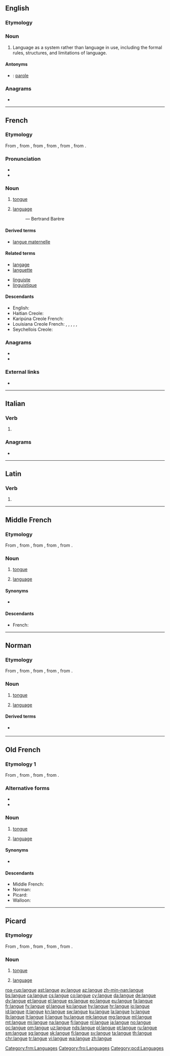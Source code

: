 ==English==

===Etymology===
{{etyl|fr|en}}

===Noun===
{{wikipedia|Langue and parole}}
{{en-noun|-}}

# {{lb|en|linguistics}} Language as a system rather than language in use, including the formal rules, structures, and limitations of language.

====Antonyms====
* {{qualifier|language in use}}: [[parole]]

===Anagrams===
* {{l|en|genual}}

----

==French==

===Etymology===
From {{inh|fr|frm|langue}}, from {{inh|fr|fro|langue}}, from {{inh|fr|la|lingua||tongue, speech, language}}, from {{inh|fr|itc-ola|dingua}}, from {{inh|fr|itc-pro|*denɣwā}}, from {{inh|fr|ine-pro|*dn̥ǵʰwéh₂s||tongue, speech, language}}.

===Pronunciation===
* {{audio|Fr-langue.ogg|audio|lang=fr}}
* {{IPA|/lɑ̃ɡ/|lang=fr}}

===Noun===
{{fr-noun|f}}

# {{lb|fr|anatomy}} [[tongue]]
#: {{ux|fr|la '''langue''' dans la bouche|t=the tongue in the mouth}}
# {{lb|fr|linguistics}} [[language]] {{gloss|system of communication using written or spoken words}}
#: {{ux|fr|la langue maternelle|t=the mother tongue, native language}}
#: {{ux|fr|faire [[parler]] la '''langue''' française|t=to make speak the French language}} — Bertrand Barère

====Derived terms====
* [[langue maternelle]]

====Related terms====
{{rel-top}}
* [[langage]]
* [[languette]]
{{rel-mid}}
* [[linguiste]]
* [[linguistique]]
{{rel-bottom}}

====Descendants====
* English: {{l|en|langue}}
* Haitian Creole: {{l|ht|lang}}
* Karipúna Creole French: {{l|kmv|lang}}
* Louisiana Creole French: {{l|lou|lang}}, {{l|lou|lalanng}}, {{l|lou|lalongn}}, {{l|lou|lalangn}}, {{l|lou|lalang}}, {{l|lou|long}}
* Seychellois Creole: {{l|crs|lalang}}

===Anagrams===
* {{l|fr|englua}}
* {{l|fr|lagune}}

===External links===
* {{R:TLFi}}

----

==Italian==

===Verb===
{{head|it|verb form}}

# {{inflection of|languire||3|s|pres|indc|lang=it}}

===Anagrams===
* {{l|it|lagune}}

----

==Latin==

===Verb===
{{la-verb-form|languē}}

# {{inflection of|langueō||2|s|pres|actv|impr|lang=la}}

----

==Middle French==

===Etymology===
From {{inh|frm|fro|langue}}, from {{inh|frm|la|lingua}}, from {{inh|frm|itc-ola|dingua}}, from {{inh|frm|itc-pro|*denɣwā}}, from {{inh|frm|ine-pro|*dn̥ǵʰwéh₂s}}.

===Noun===
{{frm-noun|f}}

# {{lb|frm|anatomy}} [[tongue]]
# [[language]]

====Synonyms====
* {{sense|language}} {{l|frm|langage}}

====Descendants====
* French: {{desctree|fr|langue}}

[[Category:frm:Languages]]

----

==Norman==

===Etymology===
From {{inh|nrf|fro|langue}}, from {{inh|nrf|la|lingua}}, from {{inh|nrf|itc-ola|*dingua}}, from {{inh|nrf|itc-pro|*denɣwā}}, from {{inh|nrf|ine-pro|*dn̥ǵʰwéh₂s}}.

===Noun===
{{nrf-noun|f}}

# {{lb|nrf|Jersey|Guernsey|anatomy}} [[tongue]]
# {{lb|nrf|Jersey}} [[language]]

====Derived terms====
* {{l|nrf|langue dé belle-méthe||mother-in-law's tongue}} {{qualifier|plant}}

----

==Old French==

===Etymology 1===
From {{inh|fro|la|lingua}}, from {{inh|fro|itc-ola|*dingua}}, from {{inh|fro|itc-pro|*denɣwā}}, from {{inh|fro|ine-pro|*dn̥ǵʰwéh₂s}}.

===Alternative forms===
* {{l|fro|lingue}}
* {{l|fro|lengue}}

===Noun===
{{fro-noun|f}}

# {{lb|fro|anatomy}} [[tongue]]
# [[language]]

====Synonyms====
* {{sense|language}} {{l|fro|language}}

====Descendants====
* Middle French: {{desctree|frm|langue}}
* Norman: {{l|nrf|langue}}
* Picard: {{l|pcd|langue}}
* Walloon: {{l|wa|linwe}}

[[Category:fro:Languages]]

----

==Picard==

===Etymology===
From {{inh|pcd|fro|langue}}, from {{inh|pcd|la|lingua}}, from {{inh|pcd|itc-ola|*dingua}}, from {{inh|pcd|itc-pro|*denɣwā}}, from {{inh|pcd|ine-pro|*dn̥ǵʰwéh₂s}}.

===Noun===
{{head|pcd|noun|g=f|plural|langues}}

# {{lb|pcd|anatomy}} [[tongue]]
# [[language]]

[[Category:pcd:Languages]]

[[roa-rup:langue]]
[[ast:langue]]
[[ay:langue]]
[[az:langue]]
[[zh-min-nan:langue]]
[[bs:langue]]
[[ca:langue]]
[[cs:langue]]
[[co:langue]]
[[cy:langue]]
[[da:langue]]
[[de:langue]]
[[dv:langue]]
[[et:langue]]
[[el:langue]]
[[es:langue]]
[[eo:langue]]
[[eu:langue]]
[[fa:langue]]
[[fr:langue]]
[[fy:langue]]
[[gl:langue]]
[[ko:langue]]
[[hy:langue]]
[[hr:langue]]
[[io:langue]]
[[id:langue]]
[[it:langue]]
[[kn:langue]]
[[sw:langue]]
[[ku:langue]]
[[la:langue]]
[[lv:langue]]
[[lb:langue]]
[[lt:langue]]
[[li:langue]]
[[hu:langue]]
[[mk:langue]]
[[mg:langue]]
[[ml:langue]]
[[mt:langue]]
[[mi:langue]]
[[na:langue]]
[[fj:langue]]
[[nl:langue]]
[[ja:langue]]
[[no:langue]]
[[oc:langue]]
[[om:langue]]
[[uz:langue]]
[[nds:langue]]
[[pl:langue]]
[[pt:langue]]
[[ru:langue]]
[[sm:langue]]
[[sg:langue]]
[[sk:langue]]
[[fi:langue]]
[[sv:langue]]
[[ta:langue]]
[[th:langue]]
[[chr:langue]]
[[tr:langue]]
[[vi:langue]]
[[wa:langue]]
[[zh:langue]]